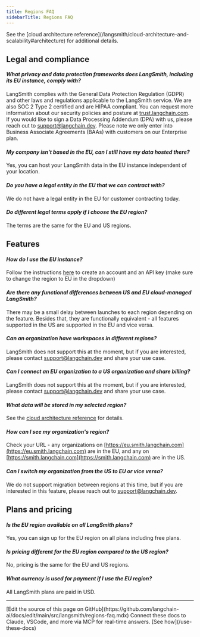 ```yaml
---
title: Regions FAQ
sidebarTitle: Regions FAQ
---
```


<Note>
See the [cloud architecture reference](/langsmith/cloud-architecture-and-scalability#architecture) for additional details.
</Note>

## Legal and compliance

#### *What privacy and data protection frameworks does LangSmith, including its EU instance, comply with?*

LangSmith complies with the General Data Protection Regulation (GDPR) and other laws and regulations applicable to the LangSmith service. We are also SOC 2 Type 2 certified and are HIPAA compliant. You can request more information about our security policies and posture at [trust.langchain.com](https://trust.langchain.com). If you would like to sign a Data Processing Addendum (DPA) with us, please reach out to [support@langchain.dev](mailto:support@langchain.dev). Please note we only enter into Business Associate Agreements (BAAs) with customers on our Enterprise plan.

#### *My company isn't based in the EU, can I still have my data hosted there?*

Yes, you can host your LangSmith data in the EU instance independent of your location.

#### *Do you have a legal entity in the EU that we can contract with?*

We do not have a legal entity in the EU for customer contracting today.

#### *Do different legal terms apply if I choose the EU region?*

The terms are the same for the EU and US regions.

## Features

#### *How do I use the EU instance?*

Follow the instructions [here](/langsmith/create-account-api-key) to create an account and an API key (make sure to change the region to EU in the dropdown)

#### *Are there any functional differences between US and EU cloud-managed LangSmith?*

There may be a small delay between launches to each region depending on the feature. Besides that, they are functionally equivalent - all features supported in the US are supported in the EU and vice versa.

#### *Can an organization have workspaces in different regions?*

LangSmith does not support this at the moment, but if you are interested, please contact [support@langchain.dev](mailto:support@langchain.dev) and share your use case.

#### *Can I connect an EU organization to a US organization and share billing?*

LangSmith does not support this at the moment, but if you are interested, please contact [support@langchain.dev](mailto:support@langchain.dev) and share your use case.

#### *What data will be stored in my selected region?*

See the [cloud architecture reference](/langsmith/cloud-architecture-and-scalability#architecture) for details.

#### *How can I see my organization's region?*

Check your URL - any organizations on [https://eu.smith.langchain.com](https://eu.smith.langchain.com) are in the EU, and any on [https://smith.langchain.com](https://smith.langchain.com) are in the US.

#### *Can I switch my organization from the US to EU or vice versa?*

We do not support migration between regions at this time, but if you are interested in this feature, please reach out to [support@langchain.dev](mailto:support@langchain.dev).

## Plans and pricing

#### *Is the EU region available on all LangSmith plans?*

Yes, you can sign up for the EU region on all plans including free plans.

#### *Is pricing different for the EU region compared to the US region?*

No, pricing is the same for the EU and US regions.

#### *What currency is used for payment if I use the EU region?*

All LangSmith plans are paid in USD.

---

<Callout icon="pen-to-square" iconType="regular">
    [Edit the source of this page on GitHub](https://github.com/langchain-ai/docs/edit/main/src/langsmith/regions-faq.mdx)
</Callout>
<Tip icon="terminal" iconType="regular">
    Connect these docs to Claude, VSCode, and more via MCP for    real-time answers. [See how](/use-these-docs)
</Tip>
